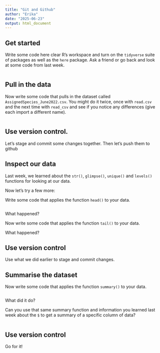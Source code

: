 ```yaml
---
title: "Git and Github"
author: "Erika"
date: "2025-06-23"
output: html_document
---
```


## Get started

Write some code here clear R's workspace and turn on the `tidyverse` suite of packages as well as the `here` package. Ask a friend or go back and look at some code from last week.

```r

```

## Pull in the data

Now write some code that pulls in the dataset called `AssignedSpecies_June2022.csv`. You might do it twice, once with `read.csv` and the next time with `read_csv` and see if you notice any differences (give each import a different name).

```r

```

## Use version control.
Let's stage and commit some changes together. Then let's push them to github

## Inspect our data
Last week, we learned about the `str()`, `glimpse()`, `unique()` and `levels()` functions for looking at our data.

Now let's try a few more:

Write some code that applies the function `head()` to your data.

```r

```

What happened?

Now write some code that applies the function `tail()` to your data. 

What happened?

## Use version control
Use what we did earlier to stage and commit changes.

## Summarise the dataset

Now write some code that applies the function `summary()` to your data.

```r

```

What did it do?

Can you use that same summary function and information you learned last week about the `$` to get a summary of a specific column of data?

```r

```

## Use version control
Go for it!